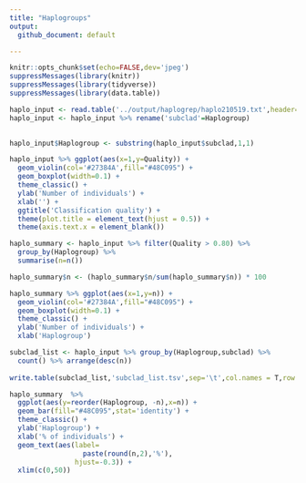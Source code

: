 ```yaml
---
title: "Haplogroups"
output: 
  github_document: default

---
```


```r
knitr::opts_chunk$set(echo=FALSE,dev='jpeg')
suppressMessages(library(knitr))
suppressMessages(library(tidyverse))
suppressMessages(library(data.table))
```

```r
haplo_input <- read.table('../output/haplogrep/haplo210519.txt',header=T) 
haplo_input <- haplo_input %>% rename('subclad'=Haplogroup) 
  

haplo_input$Haplogroup <- substring(haplo_input$subclad,1,1)

haplo_input %>% ggplot(aes(x=1,y=Quality)) + 
  geom_violin(col='#27384A',fill="#48C095") +
  geom_boxplot(width=0.1) +
  theme_classic() +
  ylab('Number of individuals') +
  xlab('') +
  ggtitle('Classification quality') +
  theme(plot.title = element_text(hjust = 0.5)) +
  theme(axis.text.x = element_blank())

haplo_summary <- haplo_input %>% filter(Quality > 0.80) %>% 
  group_by(Haplogroup) %>% 
  summarise(n=n())

haplo_summary$n <- (haplo_summary$n/sum(haplo_summary$n)) * 100

haplo_summary %>% ggplot(aes(x=1,y=n)) + 
  geom_violin(col='#27384A',fill="#48C095") +
  geom_boxplot(width=0.1) +
  theme_classic() +
  ylab('Number of individuals') +
  xlab('Haplogroup') 

subclad_list <- haplo_input %>% group_by(Haplogroup,subclad) %>% 
  count() %>% arrange(desc(n))
  
write.table(subclad_list,'subclad_list.tsv',sep='\t',col.names = T,row.names = F,quote = F)

haplo_summary  %>% 
  ggplot(aes(y=reorder(Haplogroup, -n),x=n)) +
  geom_bar(fill="#48C095",stat='identity') + 
  theme_classic() +
  ylab('Haplogroup') +
  xlab('% of individuals') +
  geom_text(aes(label=
                  paste(round(n,2),'%'),
                hjust=-0.3)) +
  xlim(c(0,50))

```


